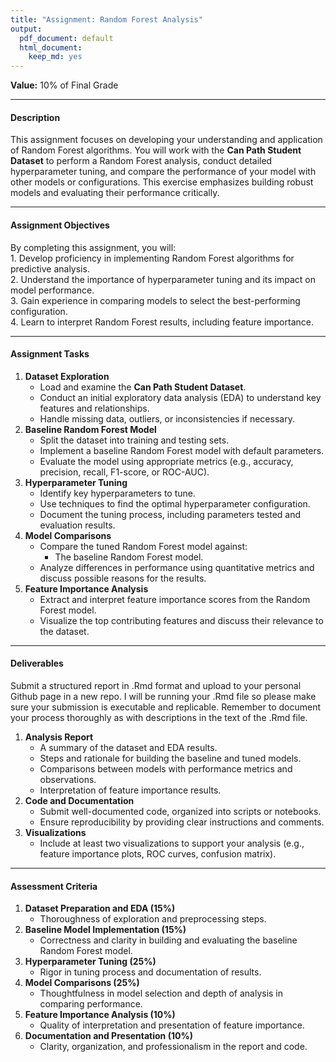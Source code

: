 ```yaml
---
title: "Assignment: Random Forest Analysis"
output:
  pdf_document: default
  html_document:
    keep_md: yes
---
```


**Value:** 10% of Final Grade  

---

#### **Description**  
This assignment focuses on developing your understanding and application of Random Forest algorithms. You will work with the **Can Path Student Dataset** to perform a Random Forest analysis, conduct detailed hyperparameter tuning, and compare the performance of your model with other models or configurations. This exercise emphasizes building robust models and evaluating their performance critically.

---

#### **Assignment Objectives**  
By completing this assignment, you will:  
1. Develop proficiency in implementing Random Forest algorithms for predictive analysis.  
2. Understand the importance of hyperparameter tuning and its impact on model performance.  
3. Gain experience in comparing models to select the best-performing configuration.  
4. Learn to interpret Random Forest results, including feature importance.  

---

#### **Assignment Tasks**  

1. **Dataset Exploration**  
   - Load and examine the **Can Path Student Dataset**.  
   - Conduct an initial exploratory data analysis (EDA) to understand key features and relationships.  
   - Handle missing data, outliers, or inconsistencies if necessary.  

2. **Baseline Random Forest Model**  
   - Split the dataset into training and testing sets.  
   - Implement a baseline Random Forest model with default parameters.  
   - Evaluate the model using appropriate metrics (e.g., accuracy, precision, recall, F1-score, or ROC-AUC).  

3. **Hyperparameter Tuning**  
   - Identify key hyperparameters to tune.  
   - Use techniques to find the optimal hyperparameter configuration.  
   - Document the tuning process, including parameters tested and evaluation results.  

4. **Model Comparisons**  
   - Compare the tuned Random Forest model against:  
     - The baseline Random Forest model.  
   - Analyze differences in performance using quantitative metrics and discuss possible reasons for the results.  

5. **Feature Importance Analysis**  
   - Extract and interpret feature importance scores from the Random Forest model.  
   - Visualize the top contributing features and discuss their relevance to the dataset.  

---

#### **Deliverables**  

Submit a structured report in .Rmd format and upload to your personal Github page in a new repo. I will be running your .Rmd file so please make sure your submission is executable and replicable. Remember to document your process thoroughly as with descriptions in the text of the .Rmd file. 

1. **Analysis Report**  
     - A summary of the dataset and EDA results.  
     - Steps and rationale for building the baseline and tuned models.  
     - Comparisons between models with performance metrics and observations.  
     - Interpretation of feature importance results.  

2. **Code and Documentation**  
   - Submit well-documented code, organized into scripts or notebooks.  
   - Ensure reproducibility by providing clear instructions and comments.  

3. **Visualizations**  
   - Include at least two visualizations to support your analysis (e.g., feature importance plots, ROC curves, confusion matrix).  

---

#### **Assessment Criteria**  
1. **Dataset Preparation and EDA (15%)**  
   - Thoroughness of exploration and preprocessing steps.  

2. **Baseline Model Implementation (15%)**  
   - Correctness and clarity in building and evaluating the baseline Random Forest model.  

3. **Hyperparameter Tuning (25%)**  
   - Rigor in tuning process and documentation of results.  

4. **Model Comparisons (25%)**  
   - Thoughtfulness in model selection and depth of analysis in comparing performance.  

5. **Feature Importance Analysis (10%)**  
   - Quality of interpretation and presentation of feature importance.  

6. **Documentation and Presentation (10%)**  
   - Clarity, organization, and professionalism in the report and code.  
